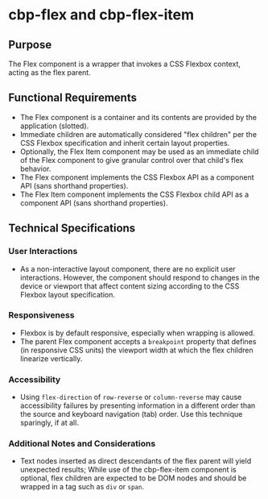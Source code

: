 
<Meta title="Components/Flex/Specifications" />

# cbp-flex and cbp-flex-item

## Purpose

The Flex component is a wrapper that invokes a CSS Flexbox context, acting as the flex parent.

## Functional Requirements

* The Flex component is a container and its contents are provided by the application (slotted).
* Immediate children are automatically considered "flex children" per the CSS Flexbox specification and inherit certain layout properties.
* Optionally, the Flex Item component may be used as an immediate child of the Flex component to give granular control over that child's flex behavior.
* The Flex component implements the CSS Flexbox API as a component API (sans shorthand properties).
* The Flex Item component implements the CSS Flexbox child API as a component API (sans shorthand properties).

## Technical Specifications

### User Interactions

* As a non-interactive layout component, there are no explicit user interactions. However, the component should respond to changes in the device or viewport that affect content sizing according to the CSS Flexbox layout specification.

### Responsiveness

* Flexbox is by default responsive, especially when wrapping is allowed.
* The parent Flex component accepts a `breakpoint` property that defines (in responsive CSS units) the viewport width at which the flex children linearize vertically.

### Accessibility

* Using `flex-direction` of `row-reverse` or `column-reverse` may cause accessibility failures by presenting information in a different order than the source and keyboard navigation (tab) order. Use this technique sparingly, if at all.

### Additional Notes and Considerations

* Text nodes inserted as direct descendants of the flex parent will yield unexpected results; While use of the cbp-flex-item component is optional, flex children are expected to be DOM nodes and should be wrapped in a tag such as `div` or `span`.
